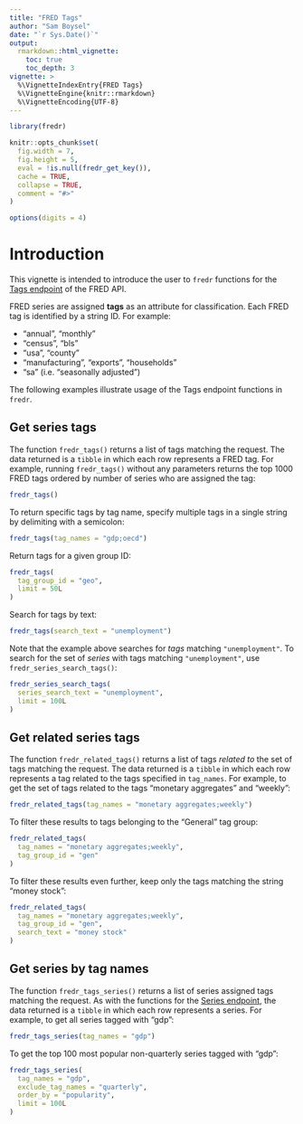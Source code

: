```yaml
---
title: "FRED Tags"
author: "Sam Boysel"
date: "`r Sys.Date()`"
output: 
  rmarkdown::html_vignette:
    toc: true
    toc_depth: 3
vignette: >
  %\VignetteIndexEntry{FRED Tags}
  %\VignetteEngine{knitr::rmarkdown}
  %\VignetteEncoding{UTF-8}
---
```


```r
library(fredr)

knitr::opts_chunk$set(
  fig.width = 7,
  fig.height = 5,
  eval = !is.null(fredr_get_key()),
  cache = TRUE,
  collapse = TRUE,
  comment = "#>"
)

options(digits = 4)
```

# Introduction

This vignette is intended to introduce the user to `fredr` functions for the [Tags
endpoint](https://research.stlouisfed.org/docs/api/fred/#Tags) of the FRED API.

FRED series are assigned __tags__ as an attribute for classification.  Each FRED tag is identified by a string ID.  For example:

- "annual", "monthly"
- "census", "bls"
- "usa", "county"
- "manufacturing", "exports", "households"
- "sa" (i.e. "seasonally adjusted")

The following examples illustrate usage of the Tags endpoint functions in `fredr`.

## Get series tags

The function `fredr_tags()` returns a list of tags matching the request.  The data returned is a `tibble` in which each row represents a FRED tag. For example, running `fredr_tags()` without any parameters returns the top 1000 FRED tags ordered by number of series who are assigned the tag:

```r
fredr_tags()
```

To return specific tags by tag name, specify multiple tags in a single string by delimiting with a semicolon:

```r
fredr_tags(tag_names = "gdp;oecd")
```

Return tags for a given group ID:

```r
fredr_tags(
  tag_group_id = "geo",
  limit = 50L
)
```

Search for tags by text:

```r
fredr_tags(search_text = "unemployment")
```

Note that the example above searches for _tags_ matching `"unemployment"`.  To search for the set of _series_ with tags matching `"unemployment"`, use `fredr_series_search_tags()`:

```r
fredr_series_search_tags(
  series_search_text = "unemployment",
  limit = 100L
)
```

## Get related series tags

The function `fredr_related_tags()` returns a list of tags _related to_ the set of tags matching the request.  The data returned is a `tibble` in which each row represents a tag related to the tags specified in `tag_names`.  For example, to get the set of tags related to the tags "monetary aggregates" and "weekly":

```r
fredr_related_tags(tag_names = "monetary aggregates;weekly")
```

To filter these results to tags belonging to the "General" tag group:

```r
fredr_related_tags(
  tag_names = "monetary aggregates;weekly",
  tag_group_id = "gen"
)
```

To filter these results even further, keep only the tags matching the string "money stock":

```r
fredr_related_tags(
  tag_names = "monetary aggregates;weekly",
  tag_group_id = "gen",
  search_text = "money stock"
)
```

## Get series by tag names

The function `fredr_tags_series()` returns a list of series assigned tags matching the request.  As with the functions for the [Series endpoint](http://sboysel.github.io/fredr/reference/index.html#Series), the data returned is a `tibble` in which each row represents a series.  For example, to get all series tagged with "gdp":

```r
fredr_tags_series(tag_names = "gdp")
```

To get the top 100 most popular non-quarterly series tagged with "gdp":

```r
fredr_tags_series(
  tag_names = "gdp",
  exclude_tag_names = "quarterly",
  order_by = "popularity",
  limit = 100L
)
```



